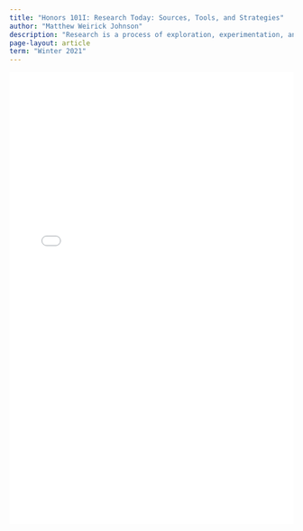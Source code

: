 ```yaml
---
title: "Honors 101I: Research Today: Sources, Tools, and Strategies"
author: "Matthew Weirick Johnson"
description: "Research is a process of exploration, experimentation, and discovery. This course is designed to help you engage with this process and prepare you for a research-intensive honors thesis. You will collaborate with peers, mentors, and experts across the UCLA campus as you develop your own approach to research."
page-layout: article
term: "Winter 2021"
---
```


![](110i-syllabus.pdf){width=100% height=800}
